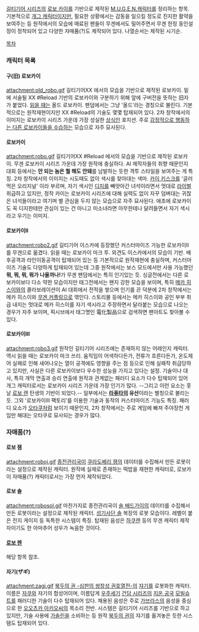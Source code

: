 [[길티기어 시리즈]]의 [[로보 카이]]를 기반으로 제작된 [[M.U.G.E.N.]]캐릭터를 정리하는 항목.
기본적으로 [[개그 캐릭터]]이지만, 필요한 상황에서는 감동을 일으킬 정도로 진지한 활약을 보여주는 등 원작에서의 모습에 매료된 팬들이 무겐에서도 밀어주면서 무겐 한정 동인설정이 정착되어 있고 다양한 자매품(?)도 제작되어 있다.
나열순서는 제작된 시기순.

[[목차]]

=== 캐릭터 목록 ===
==== 구(旧) 로보카이 ====
attachment:old_robo.gif
길티기어XX 에서의 모습을 기반으로 제작된 로보카이. 밑에 서술될 XX #Reload 기반의 로보카이와 구분하기 위해 앞에 구버전을 뜻하는 旧자가 붙었다. [[A라고 쓰고 B라고 읽는다|읽을 때]]는 올드 로보카이. 팬덤에서는 그냥 '올드'라는 경칭으로 불린다.
기본적으로는 원작재현이지만 XX #Reload의 기술도 몇몇 탑재되어 있다.
2차 창작에서의 이미지는 로보카이 시리즈 가운데 가장 성실한 [[상식인]] 포지션. 주로 [[나만 정상인|감정적으로 행동하는 다른 로보카이들을 수습하는]] 모습으로 자주 묘사된다.

==== 로보카이 ====
attachment:robo.gif
길티기어XX #Reload 에서의 모습을 기반으로 제작된 로보카이. 무겐 로보카이 시리즈 가운데 가장 원작에 충실하다. AI 제작자들의 취향 때문인지 대회 등에서는 '''안 되는 놈은 뭘 해도 안돼'''를 남발하는 듯한 격투 스타일을 보여주는 게 특징.
2차 창작에서의 이미지는 시도때도 없이 색시를 찾아대는 색마. [[카이 키스크]]를 '글러먹은 오리지널' 이라 부르며, 자기 색시인 [[디지(길티기어)|디지]]를 빼앗아간 녀석이라면서 멋대로 [[라이벌]] 취급하고 있지만, 정작 카이는 로보카이 시리즈에 대해 실력도 없이 자꾸 덤벼대는 귀찮은 녀석들이라고 여기며 별 관심을 두지 않는 모습으로 자주 묘사된다. 애초에 로보카이도 꼭 디지한테만 관심이 있는 건 아니고 미소녀라면 아무한테나 달려들면서 자기 색시라고 우기는 이미지.

==== 로보카이II ====
attachment:robo2.gif
길티기어 이스카에 등장했던 커스터마이즈 가능한 로보카이II 를 무겐으로 옮겼다. 읽을 때는 로보카이 마크 투. 외견도 이스카에서의 모습이 기반. 배후공격과 라인이동공격이 탑재되어 있는 등 기본적으로 원작재현에 충실하며, 커스터마이즈 기술도 다양하게 탑재되어 있는데 그중 원작에서는 보스 모드에서만 사용 가능했던 '''뭐, 뭐, 뭐, 뭐가 나올까나!'''가 무겐 팬덤에서는 특히 인기있는 듯.
싱글전에서는 다른 로보카이보다 다소 약한 모습이지만 태그전에서는 왠지 강한 모습을 보이며, 특히 [[메카 히스이]]와의 콜라보레이션이 AI 대회에서 전적을 쌓으며 인기를 끈 덕분에 2차 창작에서는 메카 히스이와 [[무겐 커플링]]으로 엮인다. 스토리물 등에서는 메카 히스이와 공인 부부 취급 내지는 멋대로 메카 히스이를 자기 색시라고 주장하면서 달라붙는 모습으로 나오는 경우가 자주 보이며, 픽시브에서 태그명인 電化製品으로 검색하면 팬아트도 찾아볼 수 있다.

==== 로보카이III ====
attachment:robo3.gif
원작인 길티기어 시리즈에는 존재하지 않는 어레인지 캐릭터. 역시 읽을 때는 로보카이 마크 쓰리. 움직임이 어색하다든가, 전류가 흐른다든가, 온도제어 실패로 인해 새어나오는 열이 공격에도 영향을 주는 점 등으로 인해 실패작 취급당하고 있지만, 사실은 다른 로보카이보다 우수한 성능을 가지고 있다는 설정.
기술이나 대사, 특히 개막 연출과 승리 연출에 원작과 관계없는 패러디 요소가 다수 탑재되어 있어 개그 캐릭터로서는 로보카이 시리즈 가운데 가장 인기가 많다. --그리고 이런 요소는 훗날 [[렌(월희)/무겐 캐릭터#s-1.14|로보 렌]] 탄생의 기반이 되었다.-- 일부에서는 '''[[천공의 성 라퓨타|라퓨타]]의 유산'''이라는 별칭으로 불리는 듯. 그외 '로보카이III 팩토리'를 이용한 기술과 동작의 커스터마이즈 기능도 특징.
패러디 요소가 [[오타쿠]]처럼 보이기 때문인지, 2차 창작에서는 주로 게임에 빠져 주야장천 게임만 해대는 오타쿠로 묘사되는 경우가 많다.

=== 자매품(?) ===
==== 로보 잼 ====
attachment:roboj.gif
[[종전관리국]]이 [[쿠라도베리 잼]]의 데이터를 수집해서 만든 로봇이라는 설정으로 제작된 캐릭터. 원작에 실제로 존재하는 떡밥을 재현한 캐릭터로, 로보카이 자매품(?) 캐릭터로서는 가장 먼저 제작되었다.

==== 로보 솔 ====
attachment:robosol.gif
마찬가지로 종전관리국이 [[솔 배드가이]]의 데이터를 수집해서 만든 로봇이라는 설정으로 제작된 캐릭터. [[오더 솔|성기사단 솔]] 복장의 로봇 모습이다.
레벨이 붙은 전지 게이지 등 독특한 시스템이 특징. 탑재된 음성은 [[렌(월희)/무겐 캐릭터#s-1.7|하쿠렌]] 등의 무겐 캐릭터 제작자이기도 한 아마추어 성우가 녹음한 것이다.

==== [[렌(월희)/무겐 캐릭터#s-1.14|로보 렌]] ====
해당 항목 참조.

==== 자기(ザギ) ====
attachment:zagi.gif
[[북두의 권 -심판의 쌍창성 권호열전-]]의 [[쟈기(북두의 권)|쟈기]]를 로봇화한 캐릭터. 이름은 [[자쿠]]와 쟈기의 합성어이며, 이름답게 [[우주세기]] [[건담 시리즈]]의 [[지온 공국]] [[모빌슈트]]를 패러디한 기술이 다수 탑재되어 있다. 채용된 음성은 주로 [[가브라스]]의 음성을 중심으로 한 [[오오츠카 아키오]]씨의 목소리 전반.
시스템은 길티기어 시리즈를 기반으로 하고 있지만, 기술 사용에 [[가솔린]]을 소비하는 등 원작 [[북두의 권]]의 쟈기를 옮겨놓은 듯한 시스템도 탑재되어 있다.
